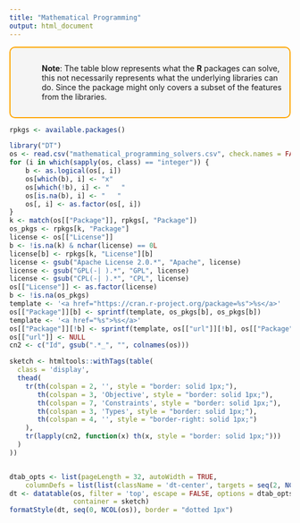 ```yaml
---
title: "Mathematical Programming"
output: html_document
---
```


<style type="text/css">
.infobox {
  padding: 1em 1em 1em 4em;
  margin-bottom: 10px;
  border: 2px solid orange;
  border-radius: 10px;
  background: #f5f5f5 5px center/3em no-repeat;
}
</style>


:::: {.infobox .warning data-latex="warning"}

**Note**: The table blow represents what the **R** packages can solve, this
not necessarily represents what the underlying libraries can do. Since the package
might only covers a subset of the features from the libraries.

::::


```r
rpkgs <- available.packages()
```

```r
library("DT")
os <- read.csv("mathematical_programming_solvers.csv", check.names = FALSE)
for (i in which(sapply(os, class) == "integer")) {
    b <- as.logical(os[, i])
    os[which(b), i] <- "x"
    os[which(!b), i] <- "   "
    os[is.na(b), i] <- "   "
    os[, i] <- as.factor(os[, i])
}
k <- match(os[["Package"]], rpkgs[, "Package"])
os_pkgs <- rpkgs[k, "Package"]
license <- os[["License"]]
b <- !is.na(k) & nchar(license) == 0L
license[b] <- rpkgs[k, "License"][b]
license <- gsub("Apache License 2.0.*", "Apache", license)
license <- gsub("GPL(-| ).*", "GPL", license)
license <- gsub("CPL(-| ).*", "CPL", license)
os[["License"]] <- as.factor(license)
b <- !is.na(os_pkgs)
template <- '<a href="https://cran.r-project.org/package=%s">%s</a>'
os[["Package"]][b] <- sprintf(template, os_pkgs[b], os_pkgs[b])
template <- '<a href="%s">%s</a>'
os[["Package"]][!b] <- sprintf(template, os[["url"]][!b], os[["Package"]][!b])
os[["url"]] <- NULL
cn2 <- c("Id", gsub(".*_", "", colnames(os)))

sketch <- htmltools::withTags(table(
  class = 'display',
  thead(
    tr(th(colspan = 2, '', style = "border: solid 1px;"),
       th(colspan = 3, 'Objective', style = "border: solid 1px;"),
       th(colspan = 7, 'Constraints', style = "border: solid 1px;"),
       th(colspan = 3, 'Types', style = "border: solid 1px;"),
       th(colspan = 4, '', style = "border-right: solid 1px;")
    ),
    tr(lapply(cn2, function(x) th(x, style = "border: solid 1px;")))
  )
))


dtab_opts <- list(pageLength = 32, autoWidth = TRUE,
    columnDefs = list(list(className = 'dt-center', targets = seq(2, NCOL(os)))))
dt <- datatable(os, filter = 'top', escape = FALSE, options = dtab_opts, 
                container = sketch)
formatStyle(dt, seq(0, NCOL(os)), border = "dotted 1px")
```
